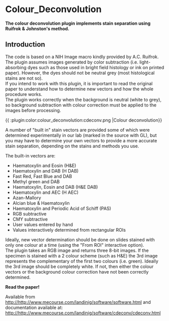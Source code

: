 = Colour_Deconvolution =

'''The colour deconvolution plugin implements stain separation using Ruifrok &amp; Johnston's method.''' 

== Introduction ==

The code is based on a NIH Image macro kindly provided by A.C. Ruifrok.<br />The plugin assumes images generated by color subtraction (i.e. light-absorbing dyes such as those used in bright field histology or ink on printed paper). However, the dyes should not be neutral grey (most histological stains are not so).<br />If you intend to work with this plugin, it is important to read the original paper to understand how to determine new vectors and how the whole procedure works.<br />The plugin works correctly when the background is neutral (white to grey), so background subtraction with colour correction must be applied to the images before processing.

{{ :plugin:color:colour_deconvolution:cdeconv.png |Colour deconvolution}}

A number of "built in" stain vectors are provided some of which were determined experimentally in our lab (marked in the source with GL), but you may have to determine your own vectors to provide a more accurate stain separation, depending on the stains and methods you use.

The built-in vectors are:

* Haematoxylin and Eosin (H&amp;E)
* Haematoxylin and DAB (H DAB)
* Fast Red, Fast Blue and DAB
* Methyl green and DAB
* Haematoxylin, Eosin and DAB (H&amp;E DAB)
* Haematoxylin and AEC (H AEC)
* Azan-Mallory
* Alcian blue &amp; Haematoxylin
* Haematoxylin and Periodic Acid of Schiff (PAS)
* RGB subtractive
* CMY subtractive
* User values entered by hand
* Values interactively determined from rectangular ROIs

Ideally, new vector determination should be done on slides stained with only one colour at a time (using the "From ROI" interactive option).<br />The plugin takes an RGB image and returns three 8-bit images. If the specimen is stained with a 2 colour scheme (such as H&amp;E) the 3rd image represents the complementary of the first two colours (i.e. green). Ideally the 3rd image should be completely white. If not, then either the colour vectors or the background colour correction have not been correctly determined.

'''Read the paper!'''

Available from http://http://www.mecourse.com/landinig/software/software.html and documentation available at: http://http://www.mecourse.com/landinig/software/cdeconv/cdeconv.html
